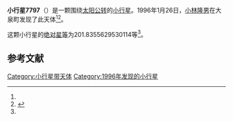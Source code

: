 {{Infobox planet
| bgcolour = #FFFFC0
| name = 7797 Morita
| symbol = 
| image = 
| caption = 
| discovery = yes
| discovery_ref = 
| discoverer = [[小林隆男|小林隆男]]
| discovery_site = [[大泉町|大泉町]] 
| discovered = 1996年1月26日
| designations = yes
| mp_name = 
| named_after = 
| alt_names = 1996 BK2/ 1953 QQ / 1962 CM / 1982 TA3 / 1985 DG4 / 1991 EA6
| mp_category = [[主带小行星|主带小行星]]
| orbit_ref = <ref name="a">[http://ssd.jpl.nasa.gov/sbdb.cgi?sstr=7797 7797 Morita] {{Wayback|url=http://ssd.jpl.nasa.gov/sbdb.cgi?sstr=7797 |date=20210810183546 }}，小行星數據庫瀏覽器（JPL Small-Body Database Browser）－[[美国国家航空航天局|美国国家航空航天局]]喷气推进实验室</ref>
| epoch = 2456400.5 (2013年4月18日更新)
| aphelion = {{convert|3.658069922396602|AU|km|3|abbr=on|lk=out}}
| perihelion = {{convert|2.708128780437641|AU|km|3|abbr=on}}
| semimajor = {{convert|3.183099351417122|AU|km|3|abbr=on}}
| eccentricity = 0.149216383
| period = 2074.310272 [[日|日]]<br />5.68[[儒略年|儒略年]]
| avg_speed = 
| inclination = 12.94763727741892
| asc_node = 152.6935236770077
| mean_anomaly = 
| arg_peri = 201.8355629530114
| satellites = 
| physical_characteristics = yes
| dimensions = 
| mass = 
| density = 
| surface_grav = 
| escape_velocity = 
| sidereal_day = 
| axial_tilt = 
| pole_ecliptic_lat = 
| pole_ecliptic_lon = 
| albedo = 
| temperatures= 
| temp_name1 = 
| mean_temp_1 = 
| max_temp_1 = 
| temp_name2 = 
| max_temp_2 = 
| spectral_type = 
| abs_magnitude = 201.8355629530114
}}

'''小行星7797'''（{{lang-en|7797 Morita}}）是一颗围绕[[太阳|太阳]][[公转|公转]]的[[小行星|小行星]]。1996年1月26日，[[小林隆男|小林隆男]]在大泉町发现了此天体<ref name="a" /><ref>{{cite news|title=小行星列表|url=http://cfa-www.harvard.edu/iau/lists/NumberedMPs.txt|accessdate=2013-07-08|newspaper=哈佛大学|archive-date=2008-05-17|archive-url=https://web.archive.org/web/20080517010638/http://cfa-www.harvard.edu/iau/lists/NumberedMPs.txt|dead-url=no}}</ref>。

这颗小行星的[[绝对星等|绝对星等]]为201.8355629530114等<ref name="a" />。

==参考文献==
{{reflist}}
{{Minor Planet Number|[[小行星7796|小行星7796]]|[[小行星7798|小行星7798]]}}

{{小天体}}

[[Category:小行星带天体|Category:小行星带天体]]
[[Category:1996年发现的小行星|Category:1996年发现的小行星]]

{{asteroid-stub}}